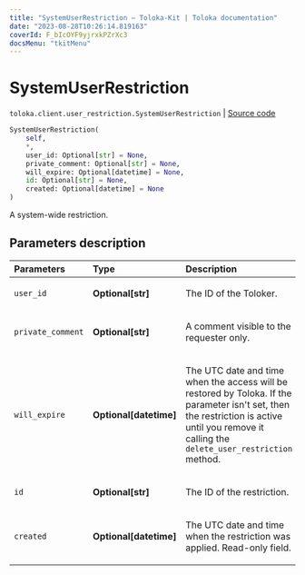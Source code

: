 ```yaml
---
title: "SystemUserRestriction — Toloka-Kit | Toloka documentation"
date: "2023-08-28T10:26:14.819163"
coverId: F_bIcOYF9yjrxkPZrXc3
docsMenu: "tkitMenu"
---
```


# SystemUserRestriction

`toloka.client.user_restriction.SystemUserRestriction` | [Source code](https://github.com/Toloka/toloka-kit/blob/v1.2.1/src/client/user_restriction.py#L122)

```python
SystemUserRestriction(
    self,
    *,
    user_id: Optional[str] = None,
    private_comment: Optional[str] = None,
    will_expire: Optional[datetime] = None,
    id: Optional[str] = None,
    created: Optional[datetime] = None
)
```

A system-wide restriction.

## Parameters description

| Parameters | Type | Description |
| :----------| :----| :-----------|
`user_id`|**Optional\[str\]**|<p>The ID of the Toloker.</p>
`private_comment`|**Optional\[str\]**|<p>A comment visible to the requester only.</p>
`will_expire`|**Optional\[datetime\]**|<p>The UTC date and time when the access will be restored by Toloka. If the parameter isn't set, then the restriction is active until you remove it calling the `delete_user_restriction` method.</p>
`id`|**Optional\[str\]**|<p>The ID of the restriction.</p>
`created`|**Optional\[datetime\]**|<p>The UTC date and time when the restriction was applied. Read-only field.</p>